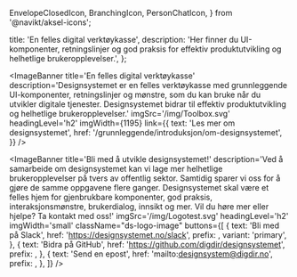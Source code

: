   EnvelopeClosedIcon,
  BranchingIcon,
  PersonChatIcon,
} from '@navikt/aksel-icons';




  title: 'En felles digital verktøykasse',
  description:
    'Her finner du UI-komponenter, retningslinjer og god praksis for effektiv produktutvikling og helhetlige brukeropplevelser.',
};

<ImageBanner
  title='En felles digital verktøykasse'
  description='Designsystemet er en felles verktøykasse med grunnleggende UI-komponenter, retningslinjer og mønstre, som du kan bruke når du utvikler digitale tjenester. Designsystemet bidrar til effektiv produktutvikling og helhetlige brukeropplevelser.'
  imgSrc='/img/Toolbox.svg'
  headingLevel='h2'
  imgWidth={1195}
  link={{
    text: 'Les mer om designsystemet',
    href: '/grunnleggende/introduksjon/om-designsystemet',
  }}
/>

<ImageBanner
  title='Tilgjengelige og fleksible komponenter'
  description='Når vi lager de mest grunnleggende komponentene bare én gang, sikrer vi god kvalitet. Komponenten blir godt testet, og vi ivaretar kravene til tilgjengelighet. Komponentene er laget i Figma og i React. Du kan sette dem sammen på mange ulike måter og i forskjellige mønstre. '
  videoSrc='/animations/Page'
  imgPosition='right'
  headingLevel='h2'
  imgWidth={1195}
  fallbackImgSrc='/img/reduced-motion/Page.png'
  fallbackImgAlt='Designskisse av en mobiltelefon som har komponenter fra designsystemet i seg.'
/>

<ImageBanner
  title='Bruk egne tema'
  description='Designsystemet støtter ulike identiteter gjennom tema. På denne måten kan alle ta utgangspunkt i samme designsystem, men tilpasse til ulike avsenderidentiteter.'
  videoSrc='/animations/Theme'
  headingLevel='h2'
  imgWidth={1195}
  fallbackImgSrc='/img/reduced-motion/Theme.png'
  fallbackImgAlt='Designskisse av en nettside som viser hvordan designsystemet kan tilpasses ulike identiteter.'
/>

<Section
  title='Siste nytt fra designsystemet'
  style={{
    gridTemplateColumns: 'repeat(3, minmax(min(100%, 320px), 1fr))',
  }}
>
  <BlogCard
    title='Første versjon av Designsystemet er klar!'
    desc='Etter en omfattende utviklingsprosess i tett samarbeid med flere offentlige aktører er vi nå klare med V1!'
    href='/bloggen/2025/V1'
    image='/img/bloggen/V1.png'
    tagText='Bloggen'
    tagColor='brand1'
  />
  <BlogCard
    title='Generering av fargar i fargesystemet'
    desc='Dette innlegget tek deg med på reisa me gjekk gjennom for å utvikle vår eigen tilnærming til fargegenerering, og korleis dette systemet fungerer i dag.'
    href='/bloggen/2025/generering-av-fargar-i-fargesystemet'
    image='/img/bloggen/fargepallet.png'
    tagText='Bloggen'
    tagColor='brand1'
  />
  <BlogCard
    title='HelpText blir fjerna, kva gjer du?'
    desc='Me fjernar HelpText frå Designsystemet. Kvifor, og kva gjer du om du fortsatt vil bruke den?'
    href='/bloggen/2025/helptext-blir-fjerna-kva-gjer-du'
    image='/img/bloggen/helptext.png'
    tagText='Bloggen'
    tagColor='brand1'
  />
</Section>

<ImageBanner
  title='Bli med å utvikle designsystemet!'
  description='Ved å samarbeide om designsystemet kan vi lage mer helhetlige brukeropplevelser på tvers av offentlig sektor. Samtidig sparer vi oss for å gjøre de samme oppgavene flere ganger. Designsystemet  skal være et felles hjem for gjenbrukbare komponenter, god praksis, interaksjonsmønstre, brukerdialog, innsikt og mer. Vil du høre mer eller hjelpe? Ta kontakt med oss!'
  imgSrc='/img/Logotest.svg'
  headingLevel='h2'
  imgWidth='small'
  className="ds-logo-image"
  buttons={[
    {
      text: 'Bli med på Slack',
      href: 'https://designsystemet.no/slack',
      prefix: <PersonChatIcon fontSize={24} aria-hidden='true' />,
      variant: 'primary',
    },
    {
      text: 'Bidra på GitHub',
      href: 'https://github.com/digdir/designsystemet',
      prefix: <BranchingIcon fontSize={24} aria-hidden='true' />,
    },
    {
      text: 'Send en epost',
      href: 'mailto:designsystem@digdir.no',
      prefix: <EnvelopeClosedIcon fontSize={24} aria-hidden='true' />,
    },
  ]}
/>

<style>
  {`
header:first-of-type {
  background-color: transparent;
}

.ds-logo-image img {
  width: 85%;
}
`}
</style>
